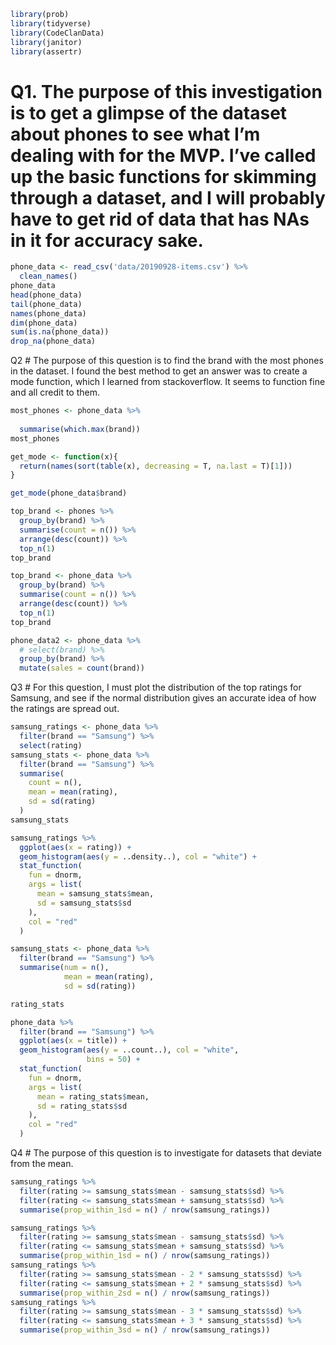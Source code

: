 ```r
library(prob)
library(tidyverse)
library(CodeClanData)
library(janitor)
library(assertr)

```
# Q1.  The purpose of this investigation is to get a glimpse of the dataset about phones to see what I'm dealing with for the MVP.  I've called up the basic functions for skimming through a dataset, and I will probably have to get rid of data that has NAs in it for accuracy sake.  
```r
phone_data <- read_csv('data/20190928-items.csv') %>% 
  clean_names()
phone_data
head(phone_data)
tail(phone_data)
names(phone_data)
dim(phone_data)
sum(is.na(phone_data))
drop_na(phone_data)

```
Q2
# The purpose of this question is to find the brand with the most phones in the dataset. I found the best method to get an answer was to create a mode function, which I learned from stackoverflow.  It seems to function fine and all credit to them.    
```r
most_phones <- phone_data %>%
   
  summarise(which.max(brand))
most_phones
```

```r
get_mode <- function(x){
  return(names(sort(table(x), decreasing = T, na.last = T)[1]))
}

get_mode(phone_data$brand)
```

```r
top_brand <- phones %>%
  group_by(brand) %>%
  summarise(count = n()) %>%
  arrange(desc(count)) %>%
  top_n(1)
top_brand
```
```r
top_brand <- phone_data %>% 
  group_by(brand) %>% 
  summarise(count = n()) %>% 
  arrange(desc(count)) %>% 
  top_n(1)
top_brand
```

```r
phone_data2 <- phone_data %>% 
  # select(brand) %>% 
  group_by(brand) %>% 
  mutate(sales = count(brand))
```

Q3
# For this question, I must plot the distribution of the top ratings for Samsung, and see if the normal distribution gives an accurate idea of how the ratings are spread out.  
```r
samsung_ratings <- phone_data %>%
  filter(brand == "Samsung") %>%
  select(rating)
samsung_stats <- phone_data %>%
  filter(brand == "Samsung") %>%
  summarise(
    count = n(),
    mean = mean(rating),
    sd = sd(rating)
  )
samsung_stats

samsung_ratings %>%
  ggplot(aes(x = rating)) +
  geom_histogram(aes(y = ..density..), col = "white") +
  stat_function(
    fun = dnorm, 
    args = list(
      mean = samsung_stats$mean,
      sd = samsung_stats$sd
    ),
    col = "red"
  )
```


```r
samsung_stats <- phone_data %>% 
  filter(brand == "Samsung") %>% 
  summarise(num = n(),
            mean = mean(rating),
            sd = sd(rating))

rating_stats
```


```r
phone_data %>% 
  filter(brand == "Samsung") %>% 
  ggplot(aes(x = title)) +
  geom_histogram(aes(y = ..count..), col = "white",
                 bins = 50) +
  stat_function(
    fun = dnorm,
    args = list(
      mean = rating_stats$mean,
      sd = rating_stats$sd
    ), 
    col = "red"
  )
```
Q4
# The purpose of this question is to investigate for datasets that deviate from the mean.
```r
samsung_ratings %>%
  filter(rating >= samsung_stats$mean - samsung_stats$sd) %>%
  filter(rating <= samsung_stats$mean + samsung_stats$sd) %>%
  summarise(prop_within_1sd = n() / nrow(samsung_ratings))
```

```r
samsung_ratings %>%
  filter(rating >= samsung_stats$mean - samsung_stats$sd) %>%
  filter(rating <= samsung_stats$mean + samsung_stats$sd) %>%
  summarise(prop_within_1sd = n() / nrow(samsung_ratings))
samsung_ratings %>%
  filter(rating >= samsung_stats$mean - 2 * samsung_stats$sd) %>%
  filter(rating <= samsung_stats$mean + 2 * samsung_stats$sd) %>%
  summarise(prop_within_2sd = n() / nrow(samsung_ratings))
samsung_ratings %>%
  filter(rating >= samsung_stats$mean - 3 * samsung_stats$sd) %>%
  filter(rating <= samsung_stats$mean + 3 * samsung_stats$sd) %>%
  summarise(prop_within_3sd = n() / nrow(samsung_ratings))
```

